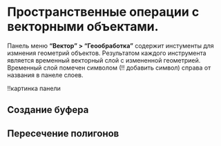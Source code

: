 # Пространственные операции с векторными объектами.

Панель меню **"Вектор" > "Геообработка"** содержит инстументы для измнения геометрий объектов. Результатом каждого инструмента является временный векторный слой с измененной геометрией. Временный слой помечен символом (!! добавить символ) справа от названия в панеле слоев.

!!картинка панели

## Создание буфера






## Пересечение полигонов




